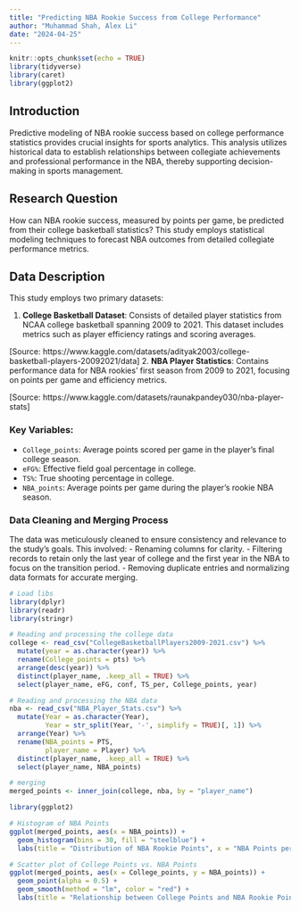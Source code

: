 ```yaml
---
title: "Predicting NBA Rookie Success from College Performance"
author: "Muhammad Shah, Alex Li"
date: "2024-04-25"
---
```


```r
knitr::opts_chunk$set(echo = TRUE)
library(tidyverse)
library(caret)
library(ggplot2)
```

## Introduction

Predictive modeling of NBA rookie success based on college performance statistics provides crucial insights for sports analytics. This analysis utilizes historical data to establish relationships between collegiate achievements and professional performance in the NBA, thereby supporting decision-making in sports management.

## Research Question

How can NBA rookie success, measured by points per game, be predicted from their college basketball statistics? This study employs statistical modeling techniques to forecast NBA outcomes from detailed collegiate performance metrics.

## Data Description

This study employs two primary datasets:

1. **College Basketball Dataset**: Consists of detailed player statistics from NCAA college basketball spanning 2009 to 2021. This dataset includes metrics such as player efficiency ratings and scoring averages. 

[Source: https://www.kaggle.com/datasets/adityak2003/college-basketball-players-20092021/data]
2. **NBA Player Statistics**: Contains performance data for NBA rookies' first season from 2009 to 2021, focusing on points per game and efficiency metrics. 

[Source: https://www.kaggle.com/datasets/raunakpandey030/nba-player-stats]

### Key Variables:
- `College_points`: Average points scored per game in the player's final college season.
- `eFG%`: Effective field goal percentage in college.
- `TS%`: True shooting percentage in college.
- `NBA_points`: Average points per game during the player's rookie NBA season.

### Data Cleaning and Merging Process
The data was meticulously cleaned to ensure consistency and relevance to the study's goals. This involved:
- Renaming columns for clarity.
- Filtering records to retain only the last year of college and the first year in the NBA to focus on the transition period.
- Removing duplicate entries and normalizing data formats for accurate merging.


```r
# Load libs
library(dplyr)
library(readr)
library(stringr)

# Reading and processing the college data
college <- read_csv("CollegeBasketballPlayers2009-2021.csv") %>%
  mutate(year = as.character(year)) %>%
  rename(College_points = pts) %>%
  arrange(desc(year)) %>%
  distinct(player_name, .keep_all = TRUE) %>%
  select(player_name, eFG, conf, TS_per, College_points, year)

# Reading and processing the NBA data
nba <- read_csv("NBA_Player_Stats.csv") %>%
  mutate(Year = as.character(Year),
         Year = str_split(Year, '-', simplify = TRUE)[, 1]) %>%
  arrange(Year) %>%
  rename(NBA_points = PTS,
         player_name = Player) %>%
  distinct(player_name, .keep_all = TRUE) %>%
  select(player_name, NBA_points)

# merging
merged_points <- inner_join(college, nba, by = "player_name")
```
```r
library(ggplot2)

# Histogram of NBA Points
ggplot(merged_points, aes(x = NBA_points)) +
  geom_histogram(bins = 30, fill = "steelblue") +
  labs(title = "Distribution of NBA Rookie Points", x = "NBA Points per Game", y = "Frequency")

# Scatter plot of College Points vs. NBA Points
ggplot(merged_points, aes(x = College_points, y = NBA_points)) +
  geom_point(alpha = 0.5) +
  geom_smooth(method = "lm", color = "red") +
  labs(title = "Relationship between College Points and NBA Rookie Points", x = "College Points per Game", y = "NBA Points per Game")
```


